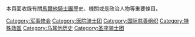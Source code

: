 {{Commonscat|Knights of Malta}}

本頁面收錄有關[[馬爾他騎士團|馬爾他騎士團]]歷史、機關或是政治人物等重要條目。

[[Category:军事修会|Category:军事修会]]
[[Category:医院骑士团|Category:医院骑士团]]
[[Category:国际慈善组织|Category:国际慈善组织]]
[[Category:特殊政區|Category:特殊政區]]
[[Category:马耳他历史|Category:马耳他历史]]
[[Category:圣座骑士团|Category:圣座骑士团]]
